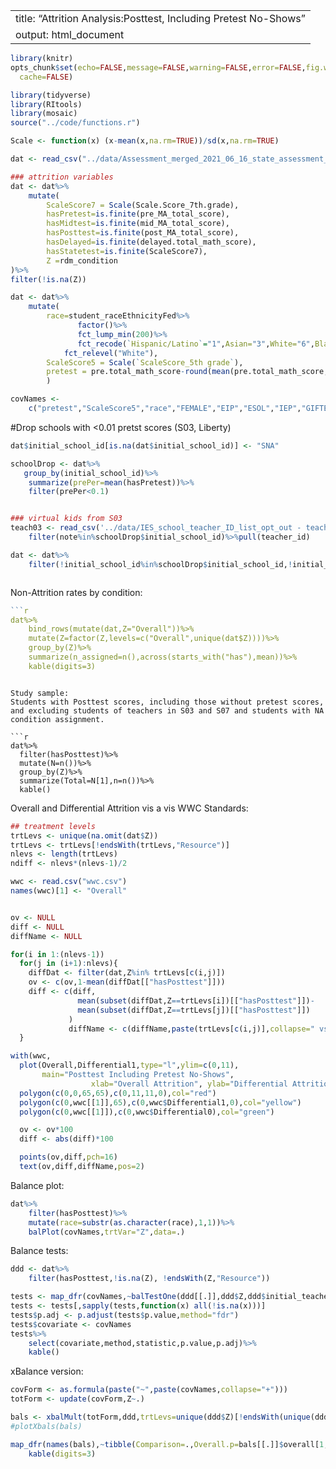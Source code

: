 
---
title: "Attrition Analysis:Posttest, Including Pretest No-Shows"
output: html_document
---

```r
library(knitr)
opts_chunk$set(echo=FALSE,message=FALSE,warning=FALSE,error=FALSE,fig.width=9,fig.height=9,
  cache=FALSE)
```

```r
library(tidyverse)
library(RItools)
library(mosaic)
source("../code/functions.r")

Scale <- function(x) (x-mean(x,na.rm=TRUE))/sd(x,na.rm=TRUE)

dat <- read_csv("../data/Assessment_merged_2021_06_16_state_assessment_N=4311.csv")

### attrition variables
dat <- dat%>%
    mutate(
        ScaleScore7 = Scale(Scale.Score_7th.grade),
        hasPretest=is.finite(pre_MA_total_score),
        hasMidtest=is.finite(mid_MA_total_score),
        hasPosttest=is.finite(post_MA_total_score),
        hasDelayed=is.finite(delayed.total_math_score),
        hasStatetest=is.finite(ScaleScore7),
        Z =rdm_condition
)%>%
filter(!is.na(Z))
```

```r

dat <- dat%>%
    mutate(
        race=student_raceEthnicityFed%>%
               factor()%>%
               fct_lump_min(200)%>%
               fct_recode(`Hispanic/Latino`="1",Asian="3",White="6",Black="4")%>%
            fct_relevel("White"),
        ScaleScore5 = Scale(`ScaleScore_5th grade`),
        pretest = pre.total_math_score-round(mean(pre.total_math_score,na.rm=TRUE))
        )

covNames <-
    c("pretest","ScaleScore5","race","FEMALE","EIP","ESOL","IEP","GIFTED") ## more?
```

#Drop schools with <0.01 pretst scores (S03, Liberty)
```r

dat$initial_school_id[is.na(dat$initial_school_id)] <- "SNA"

schoolDrop <- dat%>%
   group_by(initial_school_id)%>%
    summarize(prePer=mean(hasPretest))%>%
    filter(prePer<0.1)


### virtual kids from S03
teach03 <- read_csv('../data/IES_school_teacher_ID_list_opt_out - teacher (1).csv')%>%
    filter(note%in%schoolDrop$initial_school_id)%>%pull(teacher_id)

dat <- dat%>%
    filter(!initial_school_id%in%schoolDrop$initial_school_id,!initial_teacher_id%in%teach03)

```

```
````
Non-Attrition rates by condition:
```r

```r
dat%>%
    bind_rows(mutate(dat,Z="Overall"))%>%
    mutate(Z=factor(Z,levels=c("Overall",unique(dat$Z))))%>%
    group_by(Z)%>%
    summarize(n_assigned=n(),across(starts_with("has"),mean))%>%
    kable(digits=3)
```

```

Study sample:
Students with Posttest scores, including those without pretest scores, and excluding students of teachers in S03 and S07 and students with NA condition assignment.

```r
dat%>%
  filter(hasPosttest)%>%
  mutate(N=n())%>%
  group_by(Z)%>%
  summarize(Total=N[1],n=n())%>%
  kable()
```

Overall and Differential Attrition vis a vis WWC Standards:
```r
## treatment levels
trtLevs <- unique(na.omit(dat$Z))
trtLevs <- trtLevs[!endsWith(trtLevs,"Resource")]
nlevs <- length(trtLevs)
ndiff <- nlevs*(nlevs-1)/2

wwc <- read.csv("wwc.csv")
names(wwc)[1] <- "Overall"


ov <- NULL
diff <- NULL
diffName <- NULL

for(i in 1:(nlevs-1))
  for(j in (i+1):nlevs){
    diffDat <- filter(dat,Z%in% trtLevs[c(i,j)])
    ov <- c(ov,1-mean(diffDat[["hasPosttest"]]))
    diff <- c(diff,
               mean(subset(diffDat,Z==trtLevs[i])[["hasPosttest"]])-
               mean(subset(diffDat,Z==trtLevs[j])[["hasPosttest"]])
             )
             diffName <- c(diffName,paste(trtLevs[c(i,j)],collapse=" vs. "))
  }

with(wwc,
  plot(Overall,Differential1,type="l",ylim=c(0,11),
       main="Posttest Including Pretest No-Shows",
                  xlab="Overall Attrition", ylab="Differential Attrition"))
  polygon(c(0,0,65,65),c(0,11,11,0),col="red")
  polygon(c(0,wwc[[1]],65),c(0,wwc$Differential1,0),col="yellow")
  polygon(c(0,wwc[[1]]),c(0,wwc$Differential0),col="green")

  ov <- ov*100
  diff <- abs(diff)*100

  points(ov,diff,pch=16)
  text(ov,diff,diffName,pos=2)

```


Balance plot:
```r
dat%>%
    filter(hasPosttest)%>%
    mutate(race=substr(as.character(race),1,1))%>%
    balPlot(covNames,trtVar="Z",data=.)
```

Balance tests:
```r
ddd <- dat%>%
    filter(hasPosttest,!is.na(Z), !endsWith(Z,"Resource"))

tests <- map_dfr(covNames,~balTestOne(ddd[[.]],ddd$Z,ddd$initial_teacher_class))
tests <- tests[,sapply(tests,function(x) all(!is.na(x)))]
tests$p.adj <- p.adjust(tests$p.value,method="fdr")
tests$covariate <- covNames
tests%>%
    select(covariate,method,statistic,p.value,p.adj)%>%
    kable()
```
xBalance version:
```r
covForm <- as.formula(paste("~",paste(covNames,collapse="+")))
totForm <- update(covForm,Z~.)

bals <- xbalMult(totForm,ddd,trtLevs=unique(ddd$Z)[!endsWith(unique(ddd$Z),"Resource")],strata=list(cls=~ddd$initial_teacher_class),na.rm=TRUE)
#plotXbals(bals)

map_dfr(names(bals),~tibble(Comparison=.,Overall.p=bals[[.]]$overall[1,"p.value"]))%>%
    kable(digits=3)
```
